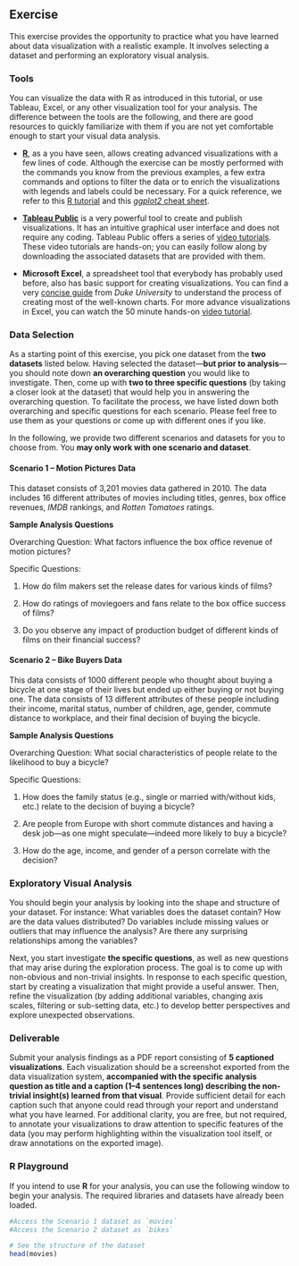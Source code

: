 ## Exercise

This exercise provides the opportunity to practice what you have learned about data visualization with a realistic example. It involves selecting a dataset and performing an exploratory visual analysis. 

### Tools

You can visualize the data with R as introduced in this tutorial, or use Tableau, Excel, or any other visualization tool for your analysis. The difference between the tools are the following, and there are good resources to quickly familiarize with them if you are not yet comfortable enough to start your visual data analysis.

* **[R](https://www.r-project.org/)**, as a you have seen, allows creating advanced visualizations with a few lines of code. Although the exercise can be mostly performed with the commands you know from the previous examples, a few extra commands and options to filter the data or to enrich the visualizations with legends and labels could be necessary. For a quick reference, we refer to this [R tutorial](https://www.w3schools.com/r/default.asp) and this [*ggplot2* cheat sheet](https://raw.githubusercontent.com/rstudio/cheatsheets/master/data-visualization.pdf). 

* **[Tableau Public](https://public.tableau.com/s/)** is a very powerful tool to create and publish visualizations. It has an intuitive graphical user interface and does not require any coding. Tableau Public offers a series of [video tutorials](https://public.tableau.com/en-us/s/resources). These video tutorials are hands-on; you can easily follow along by downloading the associated datasets that are provided with them.

* **Microsoft Excel**, a spreadsheet tool that everybody has probably used before, also has basic support for creating visualizations. You can find a very [concise guide](https://guides.library.duke.edu/excel/visualization) from *Duke University* to understand the process of creating most of the well-known charts. For more advance visualizations in Excel, you can watch the 50 minute hands-on [video tutorial](https://www.youtube.com/watch?v=K74_FNnlIF8). 

### Data Selection

As a starting point of this exercise, you pick one dataset from the **two datasets** listed below. Having selected the dataset---**but prior to analysis**---you should note down **an overarching question** you would like to investigate. Then, come up with **two to three specific questions** (by taking a closer look at the dataset) that would help you in answering the overarching question. To facilitate the process, we have listed down both overarching and specific questions for each scenario. Please feel free to use them as your questions or come up with different ones if you like. 

In the following, we provide two different scenarios and datasets for you to choose from. You **may only work with one scenario and dataset**.

<!-- todo: add sources and links to descriptions of the vars -->

#### Scenario 1 -- Motion Pictures Data

This dataset consists of 3,201 movies data gathered in 2010. The data includes 16 different attributes of movies including titles, genres, box office revenues, *IMDB* rankings, and *Rotten Tomatoes* ratings.

**Sample Analysis Questions**

Overarching Question: What factors influence the box office revenue of motion pictures?

Specific Questions:

1. How do film makers set the release dates for various kinds of films?

2. How do ratings of moviegoers and fans relate to the box office success of films?

3. Do you observe any impact of production budget of different kinds of films on their financial success?

#### Scenario 2 -- Bike Buyers Data

This data consists of 1000 different people who thought about buying a bicycle at one stage of their lives but ended up either buying or not buying one. The data consists of 13 different attributes of these people including their income, marital status, number of children, age, gender, commute distance to workplace, and their final decision of buying the bicycle.

**Sample Analysis Questions**

Overarching Question: What social characteristics of people relate to the likelihood to buy a bicycle?

Specific Questions:

1. How does the family status (e.g., single or married with/without kids, etc.) relate to the decision of buying a bicycle?

2. Are people from Europe with short commute distances and having a desk job---as one might speculate---indeed more likely to buy a bicycle?

3. How do the age, income, and gender of a person correlate with the decision?

### Exploratory Visual Analysis

You should begin your analysis by looking into the shape and structure of your dataset. For instance: What variables does the dataset contain? How are the data values distributed? Do variables include missing values or outliers that may influence the analysis? Are there any surprising relationships among the variables?

Next, you start investigate **the specific questions**, as well as new questions that may arise during the exploration process. The goal is to come up with non-obvious and non-trivial insights. In response to each specific question, start by creating a visualization that might provide a useful answer. Then, refine the visualization (by adding additional variables, changing axis scales, filtering or sub-setting data, etc.) to develop better perspectives and explore unexpected observations. 

### Deliverable

Submit your analysis findings as a PDF report consisting of **5 captioned visualizations**. Each visualization should be a screenshot exported from the data visualization system, **accompanied with the specific analysis question as title and a caption (1--4 sentences long) describing the non-trivial insight(s) learned from that visual**. Provide sufficient detail for each caption such that anyone could read through your report and understand what you have learned. For additional clarity, you are free, but not required, to annotate your visualizations to draw attention to specific features of the data (you may perform highlighting within the visualization tool itself, or draw annotations on the exported image).

### R Playground

If you intend to use **R** for your analysis, you can use the following window to begin your analysis. The required libraries and datasets have already been loaded.

```r
#Access the Scenario 1 dataset as `movies`
#Access the Scenario 2 dataset as `bikes`

# See the structure of the dataset
head(movies)

```
